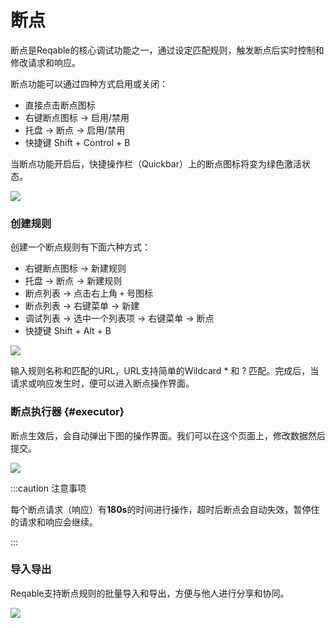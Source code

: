# 断点


断点是Reqable的核心调试功能之一，通过设定匹配规则，触发断点后实时控制和修改请求和响应。

断点功能可以通过四种方式启用或关闭：
- 直接点击断点图标
- 右键断点图标 -> 启用/禁用
- 托盘 -> 断点 -> 启用/禁用
- 快捷键 <Shortcut>Shift + Control + B</Shortcut>

当断点功能开启后，快捷操作栏（Quickbar）上的断点图标将变为绿色激活状态。

![](arts/breakpoint_01.png)

### 创建规则

创建一个断点规则有下面六种方式：
- 右键断点图标 -> 新建规则
- 托盘 -> 断点 -> 新建规则
- 断点列表 -> 点击右上角 `+` 号图标
- 断点列表 -> 右键菜单 -> 新建
- 调试列表 -> 选中一个列表项 -> 右键菜单 -> 断点
- 快捷键 <Shortcut>Shift + Alt + B</Shortcut>

![](arts/breakpoint_02.png)

输入规则名称和匹配的URL，URL支持简单的Wildcard * 和 ? 匹配。完成后，当请求或响应发生时，便可以进入断点操作界面。

### 断点执行器 {#executor}

断点生效后，会自动弹出下图的操作界面。我们可以在这个页面上，修改数据然后提交。

![](arts/breakpoint_03.png)

:::caution 注意事项

每个断点请求（响应）有**180s**的时间进行操作，超时后断点会自动失效，暂停住的请求和响应会继续。

:::

### 导入导出

Reqable支持断点规则的批量导入和导出，方便与他人进行分享和协同。

![](arts/breakpoint_04.png)